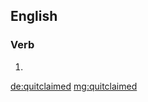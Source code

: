 ==English==

===Verb===
{{head|en}}

# {{en-past of|quitclaim}}

[[de:quitclaimed]]
[[mg:quitclaimed]]